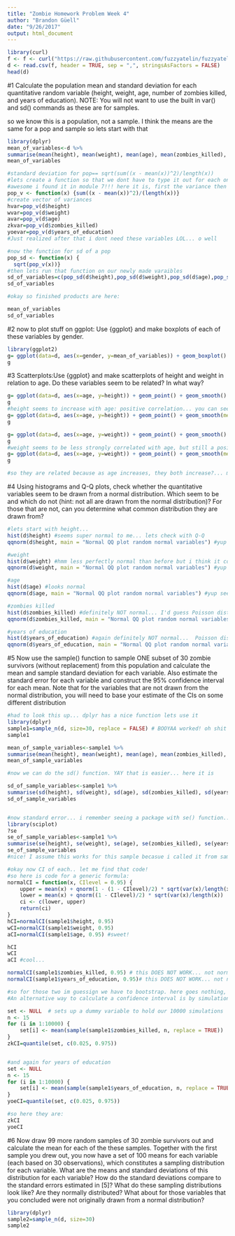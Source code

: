 ```yaml
---
title: "Zombie Homework Problem Week 4"
author: "Brandon Güell"
date: "9/26/2017"
output: html_document
---
```


```r
library(curl)
f <- f <- curl("https://raw.githubusercontent.com/fuzzyatelin/fuzzyatelin.github.io/master/AN597_Fall17/zombies.csv")
d <- read.csv(f, header = TRUE, sep = ",", stringsAsFactors = FALSE)
head(d)
```
#1
Calculate the population mean and standard deviation for each quantitative random variable (height, weight, age, number of zombies killed, and years of education). NOTE: You will not want to use the built in  var() and sd() commands as these are for samples.

so we know this is a population, not a sample. I think the means are the same for a pop and sample so lets start with that
```r
library(dplyr)
mean_of_variables<-d %>%
summarise(mean(height), mean(weight), mean(age), mean(zombies_killed), mean(years_of_education))
mean_of_variables

#standard deviation for pop== sqrt(sum((x - mean(x))^2)/length(x))
#lets create a function so that we dont have to type it out for each one! lol maybe!
#awesome i found it in module 7!!! here it is, first the variance then the sd of a pop
pop_v <- function(x) {sum((x - mean(x))^2)/(length(x))}
#create vector of variances
hvar=pop_v(d$height)
wvar=pop_v(d$weight)
avar=pop_v(d$age)
zkvar=pop_v(d$zombies_killed)
yoevar=pop_v(d$years_of_education)
#Just realized after that i dont need these variables LOL... o well

#now the function for sd of a pop
pop_sd <- function(x) {
  sqrt(pop_v(x))}
#then lets run that function on our newly made varaibles
sd_of_variables=c(pop_sd(d$height),pop_sd(d$weight),pop_sd(d$age),pop_sd(d$zombies_killed),pop_sd(d$years_of_education))
sd_of_variables

#okay so finished products are here:

mean_of_variables
sd_of_variables
```
#2
now to plot stuff on ggplot: Use {ggplot} and make boxplots of each of these variables by gender.
```r
library(ggplot2)
g= ggplot(data=d, aes(x=gender, y=mean_of_variables)) + geom_boxplot()
g

```
#3
Scatterplots:Use {ggplot} and make scatterplots of height and weight in relation to age. Do these variables seem to be related? In what way?
```r
g= ggplot(data=d, aes(x=age, y=height)) + geom_point() + geom_smooth()
g
#height seems to increase with age: positive correlation... you can see it nicely here also:
g= ggplot(data=d, aes(x=age, y=height)) + geom_point() + geom_smooth(method = "lm")
g

g= ggplot(data=d, aes(x=age, y=weight)) + geom_point() + geom_smooth()
g
#weight seems to be less strongly correlated with age, but still a positive correlation
g= ggplot(data=d, aes(x=age, y=weight)) + geom_point() + geom_smooth(method = "lm")
g

#so they are related because as age increases, they both increase?... makes logical sense also
```

#4
Using histograms and Q-Q plots, check whether the quantitative variables seem to be drawn from a normal distribution. Which seem to be and which do not (hint: not all are drawn from the normal distribution)? For those that are not, can you determine what common distribution they are drawn from?

```r
#lets start with height...
hist(d$height) #seems super normal to me... lets check with Q-Q
qqnorm(d$height, main = "Normal QQ plot random normal variables") #yup seems normal

#weight
hist(d$weight) #hmm less perfectly normal than before but i think it counts! lets check!
qqnorm(d$weight, main = "Normal QQ plot random normal variables") #yup seems normal

#age
hist(d$age) #looks normal
qqnorm(d$age, main = "Normal QQ plot random normal variables") #yup seems normal again

#zombies killed
hist(d$zombies_killed) #definitely NOT normal... I'd guess Poisson dist. or geometric?
qqnorm(d$zombies_killed, main = "Normal QQ plot random normal variables") #definitely NOT normal

#years of education
hist(d$years_of_education) #again definitely NOT normal...  Poisson dist. or geometric? again
qqnorm(d$years_of_education, main = "Normal QQ plot random normal variables") #definitely NOT normal

```

#5
Now use the sample() function to sample ONE subset of 30 zombie survivors (without replacement) from this population and calculate the mean and sample standard deviation for each variable. Also estimate the standard error for each variable and construct the 95% confidence interval for each mean. Note that for the variables that are not drawn from the normal distribution, you will need to base your estimate of the CIs on some different distribution

```r
#had to look this up... dplyr has a nice function lets use it
library(dplyr)
sample1=sample_n(d, size=30, replace = FALSE) # BOOYAA worked! oh shit its not hte sample() function though... lol o well this was easier?!
sample1

mean_of_sample_variables<-sample1 %>%
summarise(mean(height), mean(weight), mean(age), mean(zombies_killed), mean(years_of_education))
mean_of_sample_variables

#now we can do the sd() function. YAY that is easier... here it is

sd_of_sample_variables<-sample1 %>%
summarise(sd(height), sd(weight), sd(age), sd(zombies_killed), sd(years_of_education))
sd_of_sample_variables


#now standard error... i remember seeing a package with se() function.. that is easy lol im going to find it/look it up
library(sciplot)
?se
se_of_sample_variables<-sample1 %>%
summarise(se(height), se(weight), se(age), se(zombies_killed), se(years_of_education))
se_of_sample_variables
#nice! I assume this works for this sample becasue i called it from sample1 which is a sample already???

#okay now CI of each.. let me find that code!
#so here is code for a generic formula:
normalCI = function(x, CIlevel = 0.95) {
    upper = mean(x) + qnorm(1 - (1 - CIlevel)/2) * sqrt(var(x)/length(x))
    lower = mean(x) + qnorm((1 - CIlevel)/2) * sqrt(var(x)/length(x))
    ci <- c(lower, upper)
    return(ci)
}
hCI=normalCI(sample1$height, 0.95)
wCI=normalCI(sample1$weight, 0.95)
aCI=normalCI(sample1$age, 0.95) #sweet!

hCI
wCI
aCI #cool...

normalCI(sample1$zombies_killed, 0.95) # this DOES NOT WORK... not normal...
normalCI(sample1$years_of_education, 0.95)# this DOES NOT WORK... not normal...

#so for those two im guessign we have to bootstrap. here goes nothing, or everything i guess
#An alternative way to calculate a confidence interval is by simulation, which does not presume the underlying distribution from which the random variable is drawn.....== from module so YES lets use bootstrapping

set <- NULL  # sets up a dummy variable to hold our 10000 simulations
n <- 15
for (i in 1:10000) {
    set[i] <- mean(sample(sample1$zombies_killed, n, replace = TRUE))
}
zkCI=quantile(set, c(0.025, 0.975))


#and again for years of education
set <- NULL  
n <- 15
for (i in 1:10000) {
    set[i] <- mean(sample(sample1$years_of_education, n, replace = TRUE))
}
yoeCI=quantile(set, c(0.025, 0.975))

#so here they are:
zkCI
yoeCI
```

#6
Now draw 99 more random samples of 30 zombie survivors out and calculate the mean for each of the these samples. Together with the first sample you drew out, you now have a set of 100 means for each variable (each based on 30 observations), which constitutes a sampling distribution for each variable. What are the means and standard deviations of this distribution for each variable? How do the standard deviations compare to the standard errors estimated in [5]? What do these sampling distributions look like? Are they normally distributed? What about for those variables that you concluded were not originally drawn from a normal distribution?


```r
library(dplyr)
sample2=sample_n(d, size=30)
sample2

```




